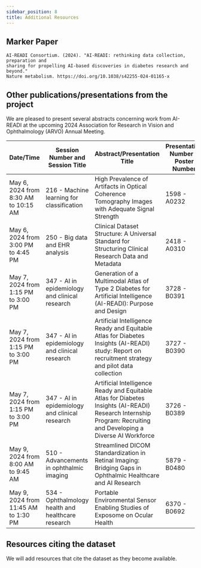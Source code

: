 ```yaml
---
sidebar_position: 8
title: Additional Resources
---
```


## Marker Paper
 ```
 AI-READI Consortium. (2024). "AI-READI: rethinking data collection, preparation and
 sharing for propelling AI-based discoveries in diabetes research and beyond."
 Nature metabolism. https://doi.org/10.1038/s42255-024-01165-x
   ```
## Other publications/presentations from the project

We are pleased to present several abstracts concerning work from AI-READI at the upcoming 2024 Association for Research in Vision and Ophthalmology (ARVO) Annual Meeting.

| Date/Time                            | Session Number and Session Title                   | Abstract/Presentation Title                                                                                                                                      | Presentation Number - Poster Number |
| ------------------------------------ | -------------------------------------------------- | ---------------------------------------------------------------------------------------------------------------------------------------------------------------- | ----------------------------------- |
| May 6, 2024 from 8:30 AM to 10:15 AM | 216 - Machine learning for classification          | High Prevalence of Artifacts in Optical Coherence Tomography Images with Adequate Signal Strength                                                                | 1598 - A0232                        |
| May 6, 2024 from 3:00 PM to 4:45 PM  | 250 - Big data and EHR analysis                    | Clinical Dataset Structure: A Universal Standard for Structuring Clinical Research Data and Metadata                                                             | 2418 - A0310                        |
| May 7, 2024 from 1:15 PM to 3:00 PM  | 347 - AI in epidemiology and clinical research     | Generation of a Multimodal Atlas of Type 2 Diabetes for Artificial Intelligence (AI-READI): Purpose and Design                                                   | 3728 - B0391                        |
| May 7, 2024 from 1:15 PM to 3:00 PM  | 347 - AI in epidemiology and clinical research     | Artificial Intelligence Ready and Equitable Atlas for Diabetes Insights (AI-READI) study: Report on recruitment strategy and pilot data collection               | 3727 - B0390                        |
| May 7, 2024 from 1:15 PM to 3:00 PM  | 347 - AI in epidemiology and clinical research     | Artificial Intelligence Ready and Equitable Atlas for Diabetes Insights (AI-READI) Research Internship Program: Recruiting and Developing a Diverse AI Workforce | 3726 - B0389                        |
| May 9, 2024 from 8:00 AM to 9:45 AM  | 510 - Advancements in ophthalmic imaging           | Streamlined DICOM Standardization in Retinal Imaging: Bridging Gaps in Ophthalmic Healthcare and AI Research                                                     | 5879 - B0480                        |
| May 9, 2024 from 11:45 AM to 1:30 PM | 534 - Ophthalmology health and healthcare research | Portable Environmental Sensor Enabling Studies of Exposome on Ocular Health                                                                                      | 6370 - B0692                        |

## Resources citing the dataset

We will add resources that cite the dataset as they become available.
